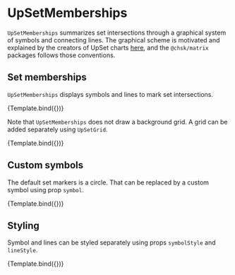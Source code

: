 
# UpSetMemberships

<Meta title="Addons/Matrix/UpSetMemberships" />


`UpSetMemberships` summarizes set intersections through a graphical system of symbols and connecting lines. The graphical scheme is motivated and explained by the creators of UpSet charts [here](https://upset.app/), and the `@chsk/matrix` packages follows those conventions.

<ArgsTable of={UpSetMemberships} />

## Set memberships

`UpSetMemberships` displays symbols and lines to mark set intersections.

<Canvas>
    <Story name="default" args={{}} component={UpSetMemberships} decorators={[ChartUpSetDecorator]}>
        {Template.bind({})}
    </Story>
</Canvas>

Note that `UpSetMemberships` does not draw a background grid. A grid can be added separately using `UpSetGrid`.

<Canvas>
    <Story
        name="with grid"
        args={{}}
        component={UpSetMemberships}
        decorators={[ChartUpSetGridDecorator]}
    >
        {Template.bind({})}
    </Story>
</Canvas>

## Custom symbols

The default set markers is a circle. That can be replaced by a custom symbol using prop `symbol`.

<Canvas>
    <Story
        name="custom symbol"
        args={{
            symbol: Square,
            symbolStyle: { strokeWidth: 5 },
        }}
        component={UpSetMemberships}
        decorators={[ChartUpSetGridDecorator]}
    >
        {Template.bind({})}
    </Story>
</Canvas>

## Styling

Symbol and lines can be styled separately using props `symbolStyle` and `lineStyle`.

<Canvas>
    <Story
        name="custom styles"
        args={{
            lineStyle: { stroke: '#833', strokeWidth: 10 },
            symbolStyle: { fill: '#833' },
        }}
        component={UpSetMemberships}
        decorators={[ChartUpSetGridDecorator]}
    >
        {Template.bind({})}
    </Story>
</Canvas>
